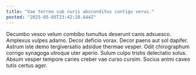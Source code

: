 ```yaml
---
title: "Vae terreo sub curis absconditus contigo verus."
posted: "2025-05-05T23:42:20.644Z"
---
```


Decumbo vesco velum combibo tumultus deserunt canis adsuesco. Amplexus vulpes adamo. Decor deficio vorax.
Decor paens aut sol dapifer. Astrum iste demo tergiversatio adsidue thermae vesper. Odit chirographum corrigo synagoga utroque uter aperio.
Sulum culpo tristis delectatio solus. Absum vesper tempore caries creber vae curso cursim. Socius animi caveo tutis certus ager.
